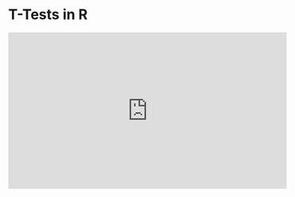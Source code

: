 # T-Tests in R 

<iframe width="560" height="315" src="https://youtube.com/embed/RlhnNbPZC0A" frameborder="0" allowfullscreen></iframe>  
